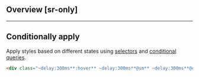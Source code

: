## Overview [sr-only]
<Overview/>

---

## Conditionally apply
Apply styles based on different states using [selectors](/docs/state-selectors) and [conditional queries](/docs/conditional-queries).
```html
<div class="~delay:300ms**:hover** ~delay:300ms**@sm** ~delay:300ms**@dark** ~delay:300ms**@print**">…</div>
```